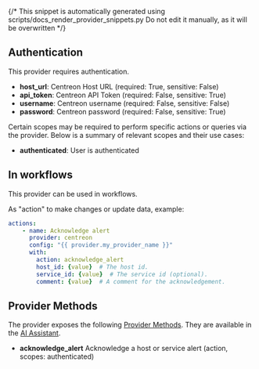 {/* This snippet is automatically generated using scripts/docs_render_provider_snippets.py 
Do not edit it manually, as it will be overwritten */}

## Authentication
This provider requires authentication.
- **host_url**: Centreon Host URL (required: True, sensitive: False)
- **api_token**: Centreon API Token (required: False, sensitive: True)
- **username**: Centreon username (required: False, sensitive: False)
- **password**: Centreon password (required: False, sensitive: True)

Certain scopes may be required to perform specific actions or queries via the provider. Below is a summary of relevant scopes and their use cases:
- **authenticated**: User is authenticated  



## In workflows

This provider can be used in workflows.

As "action" to make changes or update data, example:
```yaml
actions:
    - name: Acknowledge alert
      provider: centreon
      config: "{{ provider.my_provider_name }}"
      with:
        action: acknowledge_alert
        host_id: {value}  # The host id.
        service_id: {value}  # The service id (optional).
        comment: {value}  # A comment for the acknowledgement.
```


## Provider Methods
The provider exposes the following [Provider Methods](/providers/provider-methods#via-ai-assistant). They are available in the [AI Assistant](/overview/ai-incident-assistant).

- **acknowledge_alert** Acknowledge a host or service alert (action, scopes: authenticated)


